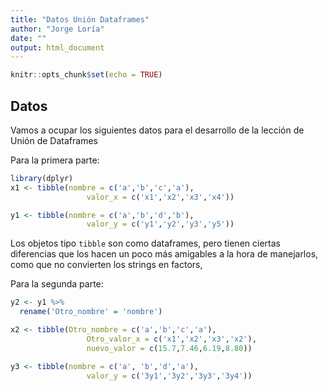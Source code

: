 ```yaml
---
title: "Datos Unión Dataframes"
author: "Jorge Loría"
date: ""
output: html_document
---
```


```r
knitr::opts_chunk$set(echo = TRUE)
```

## Datos


Vamos a ocupar los siguientes datos para el desarrollo de la lección de Unión de Dataframes

Para la primera parte:
```r
library(dplyr)
x1 <- tibble(nombre = c('a','b','c','a'), 
                 valor_x = c('x1','x2','x3','x4'))

y1 <- tibble(nombre = c('a','b','d','b'),
                 valor_y = c('y1','y2','y3','y5'))
```

Los objetos tipo `tibble` son como dataframes, pero tienen ciertas diferencias que los hacen un poco más amigables a la hora de manejarlos, como que no convierten los strings en factors,

Para la segunda parte:


```r
y2 <- y1 %>% 
  rename('Otro_nombre' = 'nombre')

x2 <- tibble(Otro_nombre = c('a','b','c','a'),
                 Otro_valor_x = c('x1','x2','x3','x2'),
                 nuevo_valor = c(15.7,7.46,6.19,8.80))

y3 <- tibble(nombre = c('a', 'b','d','a'),
                 valor_y = c('3y1','3y2','3y3','3y4'))
```


